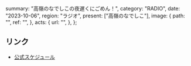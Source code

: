   summary: "高嶺のなでしこの夜遅くにごめん！",
  category: "RADIO",
  date: "2023-10-06",
  region: "ラジオ",
  present: ["高嶺のなでしこ"],
  image: {
    path: "",
    ref: "",
  },
  acts: {
    url: "",
  },
};

## リンク

- [公式スケジュール](https://takanenonadeshiko.jp/?p=1009)
